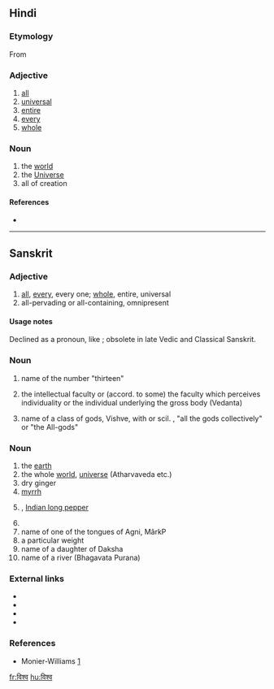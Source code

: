 ==Hindi==

===Etymology===
From {{etyl|sa|hi}} {{term|विश्व|tr=víśva|lang=sa}}

===Adjective===
{{hi-adj|tr=viśva|ur=وشوه}}

# [[all]]
# [[universal]]
# [[entire]]
# [[every]]
# [[whole]]

===Noun===
{{hi-noun|tr=viśva|ur=وشوه}}

# the [[world]]
# the [[Universe]]
# all of creation

====References====
* {{cite web|title=A Dictionary of Urdu, Classical Hindi, and English|author=John T. Platts|accessdate=07-31-2012|url=http://dsal.uchicago.edu/cgi-bin/philologic/getobject.pl?c.9:1:2070.platts}}

----

==Sanskrit==

===Adjective===
{{head|sa|adjective|sc=Deva|tr=víśva}}

# [[all]], [[every]], every one; [[whole]], entire, universal
# all-pervading or all-containing, omnipresent 

====Usage notes====
Declined as a pronoun, like {{term|सर्व|sc=Deva|tr=sarva|lang=sa}}; obsolete in late Vedic and Classical Sanskrit.

===Noun===
{{sa-noun|tr=víśva|g=m}}

# name of the number "thirteen"
# {{philosophy|lang=sa}} the intellectual faculty or (accord. to some) the faculty which perceives individuality or the individual underlying the gross body (Vedanta)
# name of a class of gods, Vishve, with or scil. {{unicode|[[deva|devās]]}}, "all the gods collectively" or "the All-gods"

===Noun===
{{sa-noun|g=f|tr=víśva}}

# the [[earth]]
# the whole [[world]], [[universe]] (Atharvaveda etc.)
# dry ginger
# [[myrrh]]
# {{taxlink|Piper longum|species}}, [[Indian long pepper]]
# {{taxlink|Asparagus racemosus|species}}
# name  of one of the tongues of Agni, MârkP
# a particular weight 
# name of a daughter of Daksha
# name of a river (Bhagavata Purana)

===External links===
* {{pedialite|Piper longum}}
* {{specieslite|Piper longum}}
* {{pedialite|Asparagus racemosus}}
* {{specieslite|Asparagus}}

===References===
* Monier-Williams [http://flaez.ch/cgi-bin/mw.pl?query=vizva]

[[fr:विश्व]]
[[hu:विश्व]]
